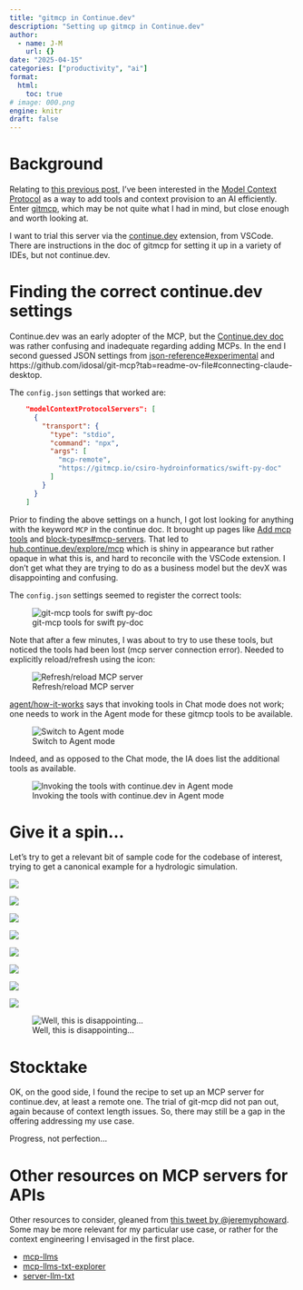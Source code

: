 ```yaml
---
title: "gitmcp in Continue.dev"
description: "Setting up gitmcp in Continue.dev"
author:
  - name: J-M
    url: {}
date: "2025-04-15"
categories: ["productivity", "ai"]
format: 
  html:
    toc: true
# image: 000.png
engine: knitr
draft: false
---
```


# Background

Relating to [this previous post](../20250327-python-API-griffe2md-markdown.ipynb), I've been interested in the [Model Context Protocol](https://modelcontextprotocol.io/introduction) as a way to add tools and context provision to an AI efficiently. Enter [gitmcp](https://github.com/idosal/git-mcp), which may be not quite what I had in mind, but close enough and worth looking at.

I want to trial this server via the [continue.dev](https://www.continue.dev/) extension, from VSCode. There are instructions in the doc of gitmcp for setting it up in a variety of IDEs, but not continue.dev. 

# Finding the correct continue.dev settings

Continue.dev was an early adopter of the MCP, but the [Continue.dev doc](https://docs.continue.dev) was rather confusing and inadequate regarding adding MCPs. In the end I second guessed JSON settings from [json-reference#experimental](https://docs.continue.dev/json-reference#experimental) and https://github.com/idosal/git-mcp?tab=readme-ov-file#connecting-claude-desktop. 

The `config.json` settings that worked are: 

```json
    "modelContextProtocolServers": [
      {
        "transport": {
          "type": "stdio",
          "command": "npx",
          "args": [
            "mcp-remote",
            "https://gitmcp.io/csiro-hydroinformatics/swift-py-doc"
          ]
        }
      }
    ]
```

::: {.callout-warning}

Prior to finding the above settings on a hunch, I got lost looking for anything with the keyword `MCP` in the continue doc. It brought up pages like [Add mcp tools](https://docs.continue.dev/agent/how-to-customize#add-mcp-tools) and [block-types#mcp-servers](https://docs.continue.dev/hub/blocks/block-types#mcp-servers). That led to [hub.continue.dev/explore/mcp](https://hub.continue.dev/explore/mcp) which is shiny in appearance but rather opaque in what this is, and hard to reconcile with the VSCode extension. I don't get what they are trying to do as a business model but the devX was disappointing and confusing.

:::

The `config.json` settings  seemed to register the correct tools:

![git-mcp tools for swift py-doc](./001.png)

Note that after a few minutes, I was about to try to use these tools, but noticed the tools had been lost (mcp server connection error). Needed to explicitly reload/refresh using the icon:

![Refresh/reload MCP server](./002.png)

[agent/how-it-works](https://docs.continue.dev/agent/how-it-works) says that invoking tools in Chat mode does not work; one needs to work in the Agent mode for these gitmcp tools to be available.

![Switch to Agent mode](./003.png)

Indeed, and as opposed to the Chat mode, the IA does list the additional tools as available. 

![Invoking the tools with continue.dev in Agent mode](./004.png)

# Give it a spin...

Let's try to get a relevant bit of sample code for the codebase of interest, trying to get a canonical example for a hydrologic simulation. 

![](./005.png)

![](./006.png)

![](./007.png)

![](./008.png)

![](./009.png)

![](./010.png)

![](./011.png)

![](./012.png)

![Well, this is disappointing...](./013.png)

# Stocktake

OK, on the good side, I found the recipe to set up an MCP server for continue.dev, at least a remote one. The trial of git-mcp did not pan out, again because of context length issues. So, there may still be a gap in the offering addressing my use case.

Progress, not perfection...

# Other resources on MCP servers for APIs

Other resources to consider, gleaned from [this tweet by @jeremyphoward](https://x.com/jeremyphoward/status/1909102599024103684). Some may be more relevant for my particular use case, or rather for the context engineering I envisaged in the first place.

* [mcp-llms](https://github.com/parlance-labs/mcp-llms.txt)
* [mcp-llms-txt-explorer](https://github.com/thedaviddias/mcp-llms-txt-explorer)
* [server-llm-txt](https://mcp-get.com/packages/%40mcp-get-community%2Fserver-llm-txt)


